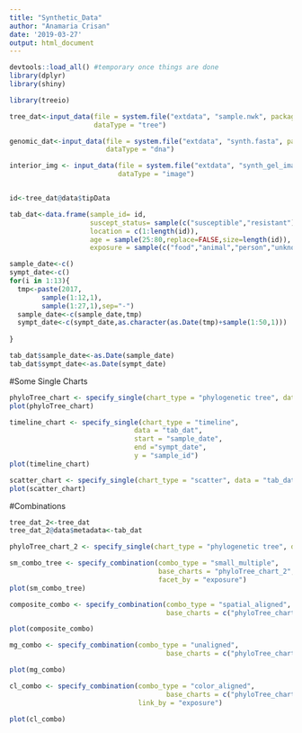 ```yaml
---
title: "Synthetic_Data"
author: "Anamaria Crisan"
date: '2019-03-27'
output: html_document
---
```


```r
devtools::load_all() #temporary once things are done
library(dplyr)
library(shiny)

library(treeio)

tree_dat<-input_data(file = system.file("extdata", "sample.nwk", package="treeio"), 
                     dataType = "tree")

genomic_dat<-input_data(file = system.file("extdata", "synth.fasta", package = "mincombinr"),
                        dataType = "dna")

interior_img <- input_data(file = system.file("extdata", "synth_gel_image.tiff", package = "mincombinr"),
                           dataType = "image")


id<-tree_dat@data$tipData

tab_dat<-data.frame(sample_id= id,
                    suscept_status= sample(c("susceptible","resistant"),replace =TRUE,size=length(id)),
                    location = c(1:length(id)),
                    age = sample(25:80,replace=FALSE,size=length(id)),
                    exposure = sample(c("food","animal","person","unknown"),replace =TRUE,size=length(id)))

sample_date<-c()
sympt_date<-c()
for(i in 1:13){
  tmp<-paste(2017,
        sample(1:12,1),
        sample(1:27,1),sep="-")
  sample_date<-c(sample_date,tmp)
  sympt_date<-c(sympt_date,as.character(as.Date(tmp)+sample(1:50,1)))
  
}

tab_dat$sample_date<-as.Date(sample_date)
tab_dat$sympt_date<-as.Date(sympt_date)

```

#Some Single Charts
```r
phyloTree_chart <- specify_single(chart_type = "phylogenetic tree", data = "tree_dat")
plot(phyloTree_chart)
```

```r
timeline_chart <- specify_single(chart_type = "timeline", 
                               data = "tab_dat", 
                               start = "sample_date", 
                               end ="sympt_date", 
                               y = "sample_id")
plot(timeline_chart)
```

```r
scatter_chart <- specify_single(chart_type = "scatter", data = "tab_dat", x = "sample_id", y = "suscept_status")
plot(scatter_chart)
```

#Combinations

```r
tree_dat_2<-tree_dat
tree_dat_2@data$metadata<-tab_dat

phyloTree_chart_2 <- specify_single(chart_type = "phylogenetic tree", data = "tree_dat_2")

sm_combo_tree <- specify_combination(combo_type = "small_multiple",
                                     base_charts = "phyloTree_chart_2",
                                     facet_by = "exposure")
plot(sm_combo_tree)
```

```r
composite_combo <- specify_combination(combo_type = "spatial_aligned",
                                       base_charts = c("phyloTree_chart","scatter_chart","timeline_chart"))

plot(composite_combo)
```

```r
mg_combo <- specify_combination(combo_type = "unaligned",
                                       base_charts = c("phyloTree_chart","scatter_chart","timeline_chart"))

plot(mg_combo)
```

```r
cl_combo <- specify_combination(combo_type = "color_aligned",
                                       base_charts = c("phyloTree_chart_2","scatter_chart","timeline_chart"),
                                link_by = "exposure")

plot(cl_combo)
```

